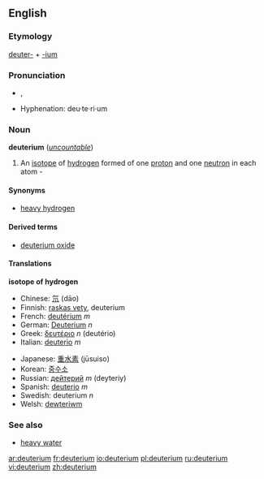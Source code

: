 ==English==
===Etymology===
[[deuter-]] + [[-ium]]

===Pronunciation===
*{{IPA|/djuːˈtɪɹiəm/}}, {{SAMPA|/dju:"tIri@m/}}
*Hyphenation: deu·te·ri·um

===Noun===
'''deuterium''' (''[[uncountable]]'')

# An [[isotope]] of [[hydrogen]] formed of one [[proton]] and one [[neutron]] in each atom - {{nuclide|2|1|H}}

====Synonyms====
*[[heavy hydrogen]]

====Derived terms====
*[[deuterium oxide]]

====Translations====
'''isotope of hydrogen'''
{{top}}
*Chinese: [[氘]] (dāo)
*Finnish: [[raskas vety]], deuterium
*French: [[deutérium]] ''m''
*German: [[Deuterium]] ''n''
*Greek: [[δευτέριο]] ''n'' (deut&eacute;rio)
*Italian: [[deuterio]] ''m''
{{mid}}
*Japanese: [[重水素]] (jūsuiso)
*Korean: [[중수소]]
*Russian: [[дейтерий]] ''m'' (deyteriy)
*Spanish: [[deuterio]] ''m''
*Swedish: deuterium ''n''
*Welsh: [[dewteriwm]]
{{bottom}}

===See also===
*[[heavy water]]

[[ar:deuterium]]
[[fr:deuterium]]
[[io:deuterium]]
[[pl:deuterium]]
[[ru:deuterium]]
[[vi:deuterium]]
[[zh:deuterium]]